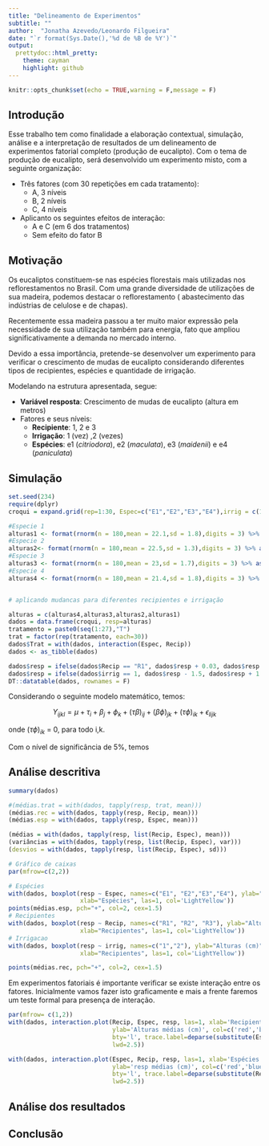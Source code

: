 ```yaml
---
title: "Delineamento de Experimentos"
subtitle: ""
author:  "Jonatha Azevedo/Leonardo Filgueira"
date: "`r format(Sys.Date(),'%d de %B de %Y')`"
output:
  prettydoc::html_pretty:
    theme: cayman
    highlight: github
---
```



```r
knitr::opts_chunk$set(echo = TRUE,warning = F,message = F)
```


## Introdução

Esse trabalho tem como finalidade a elaboração contextual, simulação, análise e a interpretação de resultados de um delineamento de experimentos fatorial completo (produção de eucalipto). Com o tema de produção de eucalipto, será desenvolvido um experimento misto, com a seguinte organização: 

  - Três fatores (com 30 repetições em cada tratamento):
      - A, 3 níveis
      - B, 2 níveis 
      - C, 4 níveis

  - Aplicanto os seguintes efeitos de interação: 
      - A e C (em 6 dos tratamentos)
      - Sem efeito do fator B
      
      

## Motivação
      
Os eucaliptos constituem-se nas espécies florestais mais utilizadas nos
reflorestamentos no Brasil. Com uma grande diversidade de utilizações de sua madeira, podemos destacar o reflorestamento ( abastecimento das indústrias de celulose e de chapas).

Recentemente essa madeira passou a ter muito maior expressão pela necessidade de
sua utilização também para energia, fato que ampliou significativamente a demanda no
mercado interno.

Devido a essa importância, pretende-se desenvolver um experimento para verificar o crescimento de mudas de eucalipto considerando diferentes tipos de recipientes, espécies e quantidade de irrigação. 

Modelando na estrutura apresentada, segue:

  - **Variável resposta**: Crescimento de mudas de eucalipto (altura em metros)
  - Fatores e seus níveis:
    - **Recipiente**: 1, 2 e 3
    - **Irrigação**: 1 (vez) ,2 (vezes)
    - **Espécies**: e1 (*citriodora*), e2 (*maculata*), e3 (*maidenii*) e e4 (*paniculata*)


## Simulação

```r
set.seed(234)
require(dplyr)
croqui = expand.grid(rep=1:30, Espec=c("E1","E2","E3","E4"),irrig = c(1,2), Recip=c("R1","R2",'R3'))

#Especie 1
alturas1 <- format(rnorm(n = 180,mean = 22.1,sd = 1.8),digits = 3) %>% as.numeric()
#Especie 2
alturas2<- format(rnorm(n = 180,mean = 22.5,sd = 1.3),digits = 3) %>% as.numeric()
#Especie 3
alturas3 <- format(rnorm(n = 180,mean = 23,sd = 1.7),digits = 3) %>% as.numeric()
#Especie 4
alturas4 <- format(rnorm(n = 180,mean = 21.4,sd = 1.8),digits = 3) %>% as.numeric()


# aplicando mudancas para diferentes recipientes e irrigação

alturas = c(alturas4,alturas3,alturas2,alturas1)
dados = data.frame(croqui, resp=alturas)
tratamento = paste0(seq(1:27),"T")
trat = factor(rep(tratamento, each=30))
dados$Trat = with(dados, interaction(Espec, Recip))
dados <- as_tibble(dados)


```




```r

dados$resp = ifelse(dados$Recip == "R1", dados$resp + 0.03, dados$resp + 1.2)
dados$resp = ifelse(dados$irrig == 1, dados$resp - 1.5, dados$resp + 1.5)
DT::datatable(dados, rownames = F)
```


Considerando o seguinte modelo matemático, temos:

$$Y_{ijkl} = \mu + \tau_{i} + \beta_{j}+ \phi_{k}  + (\tau\beta)_{ij} + (\beta\phi)_{jk} + (\tau\phi)_{ik} + \epsilon_{lijk}$$

 onde $(\tau\phi)_{ik}$ = 0, para todo i,k.
 
 Com o nível de significância de 5%, temos
 

## Análise descritiva

```r
summary(dados)

#(médias.trat = with(dados, tapply(resp, trat, mean)))
(médias.rec = with(dados, tapply(resp, Recip, mean)))
(médias.esp = with(dados, tapply(resp, Espec, mean)))

(médias = with(dados, tapply(resp, list(Recip, Espec), mean)))
(variâncias = with(dados, tapply(resp, list(Recip, Espec), var)))
(desvios = with(dados, tapply(resp, list(Recip, Espec), sd)))
```



```r
# Gráfico de caixas
par(mfrow=c(2,2))

# Espécies
with(dados, boxplot(resp ~ Espec, names=c("E1", "E2","E3","E4"), ylab="Alturas (cm)", 
                    xlab="Espécies", las=1, col='LightYellow'))
points(médias.esp, pch="+", col=2, cex=1.5)
# Recipientes
with(dados, boxplot(resp ~ Recip, names=c("R1", "R2", "R3"), ylab="Alturas (cm)", 
                    xlab="Recipientes", las=1, col='LightYellow'))
# Irrigacao
with(dados, boxplot(resp ~ irrig, names=c("1","2"), ylab="Alturas (cm)", 
                    xlab="Recipientes", las=1, col='LightYellow'))

points(médias.rec, pch="+", col=2, cex=1.5)
```



Em experimentos fatoriais é importante verificar se existe interação entre os fatores. Inicialmente vamos fazer isto graficamente e mais a frente faremos um teste formal para presença de interação. 

```r
par(mfrow= c(1,2))
with(dados, interaction.plot(Recip, Espec, resp, las=1, xlab='Recipientes',
                             ylab='Alturas médias (cm)', col=c('red','blue'), 
                             bty='l', trace.label=deparse(substitute(Espécies)), 
                             lwd=2.5))

with(dados, interaction.plot(Espec, Recip, resp, las=1, xlab='Espécies',
                             ylab='resp médias (cm)', col=c('red','blue'), 
                             bty='l', trace.label=deparse(substitute(Recipientes)), 
                             lwd=2.5))
```



## Análise dos resultados


## Conclusão
